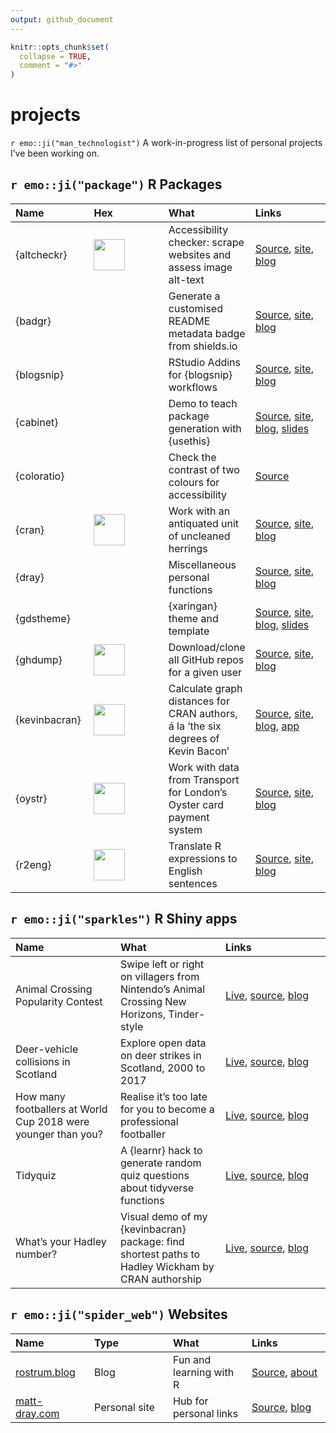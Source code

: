 ```yaml
---
output: github_document
---
```


<!-- README.md is generated from README.Rmd. Please edit that file -->

```r
knitr::opts_chunk$set(
  collapse = TRUE,
  comment = "#>"
)
```

# projects

<!-- badges: start -->
<!-- badges: end -->

`r emo::ji("man_technologist")` A work-in-progress list of personal projects I've been working on.

## `r emo::ji("package")` R Packages

| Name | Hex | What | Links |
| :--- | :--- | :--- | :--- |
| {altcheckr} | <img src="https://raw.githubusercontent.com/matt-dray/stickers/master/output/altcheckr_hex.png" width=50> | Accessibility checker: scrape websites and assess image alt-text | [Source](https://github.com/matt-dray/altcheckr), [site](https://matt-dray.github.io/altcheckr/), [blog](https://www.rostrum.blog/2019/12/08/altcheckr/) |
| {badgr} | | Generate a customised README metadata badge from shields.io | [Source](https://github.com/matt-dray/badgr), [site](https://matt-dray.github.io/badgr/), [blog](https://www.rostrum.blog/2020/05/08/readme-badge/) |
| {blogsnip} | | RStudio Addins for {blogsnip} workflows | [Source](https://github.com/matt-dray/blogsnip), [site](https://matt-dray.github.io/blogsnip/), [blog](https://www.rostrum.blog/2019/10/22/blogsnip/) |
| {cabinet} | | Demo to teach package generation with {usethis} | [Source](https://github.com/matt-dray/cabinet), [site](https://matt-dray.github.io/cabinet/), [blog](https://www.rostrum.blog/2019/11/01/usethis/), [slides](https://matt-dray.github.io/r-pkg-slides/#1) |
| {coloratio} | | Check the contrast of two colours for accessibility | [Source](https://github.com/matt-dray/coloratio) |
| {cran} | <img src="https://raw.githubusercontent.com/matt-dray/stickers/master/output/cran_hex.png" width=50> | Work with an antiquated unit of uncleaned herrings | [Source](https://github.com/matt-dray/cran), [site](https://matt-dray.github.io/cran/), [blog](https://www.rostrum.blog/2020/09/12/herring-units/) |
| {dray} | | Miscellaneous personal functions | [Source](https://github.com/matt-dray/dray), [site](https://matt-dray.github.io/dray/), [blog](https://www.rostrum.blog/2018/05/25/cloud-pie/) |
| {gdstheme} | | {xaringan} theme and template | [Source](https://github.com/matt-dray/gdstheme), [site](https://matt-dray.github.io/gdstheme/), [blog](https://www.rostrum.blog/2019/05/24/xaringan-template/), [slides](https://matt-dray.github.io/gdstheme/#1) |
| {ghdump} | <img src="https://raw.githubusercontent.com/matt-dray/stickers/master/output/ghdump_hex.png" width=50> | Download/clone all GitHub repos for a given user | [Source](https://github.com/matt-dray/ghdump), [site](https://www.github.com/matt-dray/ghdump/), [blog](https://www.rostrum.blog/2020/06/14/ghdump/) |
| {kevinbacran} | <img src="https://raw.githubusercontent.com/matt-dray/stickers/master/output/kevinbacran_hex.png" width=50> | Calculate graph distances for CRAN authors, á la 'the six degrees of Kevin Bacon' | [Source](https://github.com/matt-dray/kevinbacran), [site](https://matt-dray.github.io/kevinbacran/), [blog](https://www.rostrum.blog/2019/02/27/hadley-number/), [app](https://mattdray.shinyapps.io/hadley-number/) |
| {oystr} | <img src="https://raw.githubusercontent.com/matt-dray/stickers/master/output/oystr_hex.png" width=50> | Work with data from Transport for London's Oyster card payment system | [Source](https://github.com/matt-dray/oystr), [site](https://matt-dray.github.io/oystr/), [blog](https://www.rostrum.blog/2019/12/23/oystr/) |
| {r2eng} | <img src="https://raw.githubusercontent.com/matt-dray/stickers/master/output/r2eng_hex.png" width=50> | Translate R expressions to English sentences | [Source](https://github.com/matt-dray/r2eng), [site](https://www.github.com/matt-dray/r2eng/), [blog](https://www.rostrum.blog/2020/11/14/hello-r2eng/) |

## `r emo::ji("sparkles")` R Shiny apps

| Name | What | Links |
| :--- | :--- | :--- |
| Animal Crossing Popularity Contest | Swipe left or right on villagers from Nintendo's Animal Crossing New Horizons, Tinder-style | [Live](https://mattdray.shinyapps.io/acnh-swipe/), [source](https://github.com/matt-dray/acnh-swipe), [blog](https://www.rostrum.blog/2020/06/06/acnh-swipe/) |
| Deer-vehicle collisions in Scotland | Explore open data on deer strikes in Scotland, 2000 to 2017  | [Live](https://mattdray.shinyapps.io/scot-deer-collisions/), [source](https://github.com/matt-dray/scot-deer-collisions), [blog](https://www.rostrum.blog/2019/01/18/deer-collisions/) |
| How many footballers at World Cup 2018 were younger than you? | Realise it's too late for you to become a professional footballer | [Live](https://mattdray.shinyapps.io/wc18-age/), [source](https://github.com/matt-dray/wc18-age), [blog](https://www.rostrum.blog/2018/07/17/world-cup-age-app/) |
| Tidyquiz | A {learnr} hack to generate random quiz questions about tidyverse functions | [Live](https://mattdray.shinyapps.io/tidyquiz/), [source](https://github.com/matt-dray/tidyquiz), [blog](https://www.rostrum.blog/2019/03/18/tidyverse-quiz/) |
| What's your Hadley number? | Visual demo of my {kevinbacran} package: find shortest paths to Hadley Wickham by CRAN authorship | [Live](https://mattdray.shinyapps.io/hadley-number/), [source](https://github.com/matt-dray/hadley-number), [blog](https://www.rostrum.blog/2019/02/27/hadley-number/) |

## `r emo::ji("spider_web")` Websites

| Name | Type | What | Links |
| :--- | :--- | :--- | :--- |
| [rostrum.blog](https://www.rostrum.blog/) | Blog | Fun and learning with R | [Source](https://www.github.com/matt-dray/rostrum-blog/), [about](https://www.rostrum.blog/about) |
| [matt-dray.com](https://www.matt-dray.com/) | Personal site | Hub for personal links | [Source](https://www.github.com/matt-dray/postcard/), [blog](https://www.rostrum.blog/2020/12/08/postcard/) |